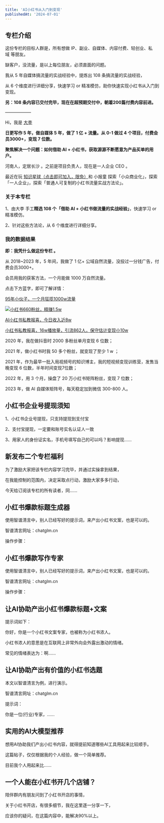 ```yaml
---
title: 'AI小红书从入门到变现'
publishedAt: '2024-07-01'
---
```


## 专栏介绍

这份专栏的目标人群是，所有想做 IP、副业、自媒体、内容付费、轻创业、私域 等朋友。

缺客户，没流量，是以上每位朋友，必须直面的问题。

我从 5 年自媒体搞流量的实战经验中，提炼出 108 条搞流量的实战经验，

从 6 个维度进行详细分享，快速学习 or 精准模仿，助你快速实现小红书从入门到变现。

**另：108 条内容已交付完毕，现在在超预期交付中，朝着200篇付费内容前进。**

——————

Hi，我是 [大李](https://mp.weixin.qq.com/s/hnYO9KB6W_iAff5II3izwQ)

**日更写作 5 年，做自媒体 5 年，做了 1 亿 + 流量。从 0-1 做过 4 个项目，付费会员3000+，变现 7 位数。**

**聚焦解决一个问题：如何借助 AI + 小红书，获取源源不断愿意为产品买单的用户。**

河南人，定居长沙 。之前是项目负责人，现在是一人企业 CEO 。

最近在玩 [知识星球（点击即可加入，限免）](https://t.zsxq.com/1413rEqmC)和 小报童 探索「小众商业化」，探索「一人企业」，探索「普通人可复制的小红书流量实战方法论」。

### **关于本专栏**

1、由大李 手工**精选 108 个「借助 AI + 小红书做流量的实战经验」**，快速学习 or 精准模仿。

2、针对这些方法论，从 6 个维度进行详细分享。

### **我的数据结果**

**即：我凭什么做这份专栏 。**

从 2018~2023 年，5 年间，我做了 1 亿+ 公域自然流量，没投过一分钱广告，付费会员3000+。

会员用我的获客方法，一个月能做 1000 万自然流量。

点击下方蓝字，即可了解详情：

[95年小伙子，一个月狂揽1000w流量](https://mp.weixin.qq.com/s/jTLPTWnEPb2BHREE12KMpg)

![](https://static.xiaobot.net/file/2023-10-19/168696/a179d4f3b2c11b5c358a2d2be85058e6.png)[小红书660粉丝，精赚1.5w](https://mp.weixin.qq.com/s/4i-VA3KQ6-GFD_b10ru_PA)

[AI小红书私教报喜，今日收入近8w](https://mp.weixin.qq.com/s/KQrir0Rq_9xpILfJgo2wRA)

[小红书私教报喜，16w播放量，引流862人，保守估计变现小10w](https://mp.weixin.qq.com/s/MbUix8p3bh502IJaZ3o0Zg)

2020 年，我在做抖音时 2000 多粉丝单月变现 6 位数；

2021 年，做小红书时我 50 多个粉丝，就变现了至少 1 w ；

2021 年，作为最早一批入局视频号的知识博主，我的短视频变现训练营，发售当晚变现 6 位数，半年时间变现7位数；

2022 年，用 3 个月，操盘了 20 万小红书矩阵粉丝，变现 7 位数；

2023 年，做 AI 自媒体矩阵号，每天稳定加到微信 300-800 人。

## 小红书企业号提现须知
1、小红书企业号提现，只支持提现到支付宝

2、支付宝提现，一定要和账号实名认证人一致

3、用家人的身份证实名，手机号填写自己的可以吗？影响提现......

## 新发布二个专栏福利
为了激励大家把该专栏内容学习完毕，并通过实操拿到结果，

在我能控制的范围内，决定采取点行动，激励大家多多行动，

今天给订阅该专栏的所有读者，同......

## 小红书爆款标题生成器
使用智谱清言中，别人已经写好的提示词，来产出小红书文案，也是可以的。

智谱清言网址：chatglm.cn

操作步骤：

## 小红书爆款写作专家
使用智谱清言中，别人已经写好的提示词，来产出小红书文案，也是可以的。

智谱清言网址：chatglm.cn

操作步骤：

## 让AI协助产出小红书爆款标题+文案
提示词如下：

你好，你是一个小红书文案专家，也被称为小红书浓人。

小红书浓人的意思是在互联网上非常外向会外露出激动的情绪。

常见的情绪表达为：啊......

## 让AI协助产出有价值的小红书选题
本文以智谱清言为例，进行演示。

智谱清言网址：chatglm.cn

提示词：

你是一位(行业)专家，......

## 实用的AI大模型推荐
想用AI协助我们产出小红书内容，就得提前知道哪些AI工具用起来比较顺手。

这篇帖子，仅仅根据我的个人经验，做一个简单推荐。

目前我个人用起来比......

## 一个人能在小红书开几个店铺？
陪伴群内有朋友问到了小红书开店的事情，

关于小红书开店，有很多细节，我在这里逐一分享一下，

应该你的疑问，在这篇内容中，能解决90%以上。

